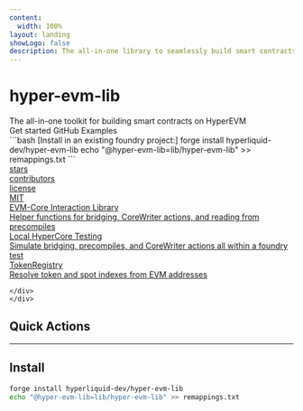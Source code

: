 ```yaml
---
content:
  width: 100%
layout: landing
showLogo: false
description: The all-in-one library to seamlessly build smart contracts on HyperEVM.
---
```



<div className="max-w-[1120px] mx-auto vp-doc relative px-[24px] mb-[64px] mt-[32px] md:px-0 md:mb-[32px]">
  <div className="pt-[48px] max-sm:pt-0">
    <div className="max-sm:px-0 space-x-2 flex justify-between z-0 max-md:justify-center max-md:flex-col max-md:items-center max-md:space-y-6">
      <div className="space-y-4 max-w-[500px] flex flex-col justify-between items-start max-md:items-center">
        <div className="space-y-4 w-full lg:mb-[40px]">
          <h1 className="text-[40px] font-bold leading-[1.2] tracking-tight">hyper-evm-lib</h1>
          <div className="font-regular text-[21px] max-sm:text-[18px] text-[#919193] max-md:text-center">The all-in-one toolkit for building smart contracts on HyperEVM</div>
        </div>
        <div className="flex justify-center space-x-2">
          <HomePage.Button href="/intro/getting-started" variant="accent">Get started</HomePage.Button>
          <HomePage.Button href="https://github.com/hyperliquid-dev/hyper-evm-lib">GitHub</HomePage.Button>
          <HomePage.Button href="/example">Examples</HomePage.Button>
        </div>
      </div>
        <div className="flex flex-col justify-between space-y-4 w-full max-w-[500px]">
          <div id="home-install">
            ```bash [Install in an existing foundry project:]
            forge install hyperliquid-dev/hyper-evm-lib
            echo "@hyper-evm-lib=lib/hyper-evm-lib" >> remappings.txt
            ```
          </div>
          <div className="flex justify-between space-x-2">
                <a href="https://github.com/hyperliquid-dev/hyper-evm-lib/stargazers" className="cursor-pointer h-[36px] max-w-[120px] flex-1 relative rounded-lg overflow-hidden border border-black/10 dark:border-white/20" style={{ color: 'inherit' }} rel="noreferrer noopener" target="_blank">
      <div className="absolute flex z-[1] p-[6px] h-full w-full">
        <div className="bg-white/60 dark:bg-black/40 flex items-center justify-center rounded-md px-3 py-1">
          <span className="font-medium text-[15px] opacity-80 leading-none text-center">stars</span>
        </div>
        <div className="flex items-center h-full px-2 ml-1">
          <GitHubCount owner="hyperliquid-dev" repo="hyper-evm-lib" type="stars" className="font-medium text-[15px] text-center leading-none w-full text-black dark:text-white" />
        </div>
      </div>
      <div className="absolute left-0 right-0 top-0 bottom-0 bg-amber-500 opacity-10 z-[0]" />
      <div className="absolute left-0 right-0 top-0 bottom-0 backdrop-blur-[2px] backdrop-filter z-0" />
    </a>
    <a href="https://github.com/hyperliquid-dev/hyper-evm-lib/graphs/contributors" className="cursor-pointer h-[36px] max-w-[160px] flex-1 relative rounded-lg overflow-hidden border border-green-400/50" style={{ color: 'inherit' }} rel="noreferrer noopener" target="_blank">
      <div className="absolute flex z-[1] p-[6px] h-full w-full">
        <div className="flex-1 bg-white/60 dark:bg-black/40 flex items-center w-full h-full rounded-md">
          <span className="font-medium text-[15px] leading-none opacity-80 w-full text-center">contributors</span>
        </div>
        <div className="flex items-center h-full px-2">
          <GitHubCount owner="hyperliquid-dev" repo="hyper-evm-lib" type="contributors" className="font-medium text-[15px] leading-none text-center w-full text-green-400" />
        </div>
      </div>
      <div className="absolute left-0 right-0 top-0 bottom-0 bg-green-400 opacity-10 z-[0]" />
      <div className="absolute left-0 right-0 top-0 bottom-0 backdrop-blur-[2px] backdrop-filter z-0" />
    </a>
    <a href="https://github.com/hyperliquid-dev/hyper-evm-lib/blob/main/LICENSE" className="cursor-pointer h-[36px] max-w-[130px] flex-1 relative rounded-lg overflow-hidden border border-black/10 dark:border-white/20 max-lg:hidden" style={{ color: 'inherit' }} rel="noreferrer noopener" target="_blank">
      <div className="absolute flex z-[1] p-[6px] h-full w-full">
        <div className="flex-1 bg-white/60 dark:bg-black/40 flex items-center w-full h-full rounded-md">
          <span className="font-medium text-[15px] leading-none opacity-80 w-full text-center">license</span>
        </div>
        <div className="flex items-center h-full px-2">
          <span className="font-medium text-[15px] leading-none text-center w-full text-black dark:text-white">MIT</span>
        </div>
      </div>
      <div className="absolute left-0 right-0 top-0 bottom-0 bg-black/5 dark:bg-white/5 z-[0]" />
      <div className="absolute left-0 right-0 top-0 bottom-0 backdrop-blur-[2px] backdrop-filter z-0" />
    </a>
          </div>
        </div>

  </div>
  <div className="flex justify-between flex-wrap mt-10 lg:mt-30">
      <div className="pr-2 w-1/3 max-lg:pb-3 max-sm:px-0 max-lg:w-full max-sm:w-full z-0">
        <div className="relative w-full h-[168px] max-lg:h-[142px] overflow-hidden">
          <a href="/dev/overview" className="hover:bg-black/2 dark:hover:bg-white/2 border-black/10 dark:border-white/10 border border-solid rounded-lg h-full px-5 py-6 absolute z-10 flex flex-col justify-between w-full vocs_Link vocs_Link_styleless">
            <div className="text-xl font-medium text-black dark:text-white">EVM-Core Interaction Library</div>
            <div className="text-[17px] text-[#919193]">Helper functions for bridging, CoreWriter actions, and reading from precompiles</div>
          </a>
          <div className="absolute left-0 right-0 top-0 bottom-0 dark:bg-[#313136] opacity-20 z-0" />
          <div className="absolute left-0 right-0 top-0 bottom-0 backdrop-filter backdrop-blur-[2px] z-0" />
        </div>
      </div>
      <div className="pl-2 w-1/3 max-lg:pb-3 max-sm:px-0 max-lg:w-full max-sm:w-full z-0">
        <div className="relative w-full h-[168px] max-lg:h-[142px]">
          <a href="/testing/overview" className="hover:bg-black/2 dark:hover:bg-white/2 border-black/10 dark:border-white/10 border border-solid rounded-lg h-full px-5 py-6 absolute z-10 flex flex-col justify-between w-full vocs_Link vocs_Link_styleless">
            <div className="text-xl font-medium text-black dark:text-white">Local HyperCore Testing</div>
            <div className="text-[17px] text-[#919193]">Simulate bridging, precompiles, and CoreWriter actions all within a foundry test</div>
          </a>
          <div className="absolute left-0 right-0 top-0 bottom-0 dark:bg-[#313136] opacity-20 z-0" />
          <div className="absolute left-0 right-0 top-0 bottom-0 backdrop-filter backdrop-blur-[2px] z-0" />
        </div>
      </div>
      <div className="px-2 w-1/3 max-lg:pb-3 max-sm:px-0 max-lg:w-full max-sm:w-full z-0">
        <div className="relative w-full h-[168px] max-lg:h-[142px]">
          <a href="/dev/token-registry" className="hover:bg-black/2 dark:hover:bg-white/2 border-black/10 dark:border-white/10 border border-solid rounded-lg h-full px-5 py-6 absolute z-10 flex flex-col justify-between w-full vocs_Link vocs_Link_styleless">
            <div className="text-xl font-medium text-black dark:text-white">TokenRegistry</div>
            <div className="text-[17px] text-[#919193]">Resolve token and spot indexes from EVM addresses</div>
          </a>
          <div className="absolute left-0 right-0 top-0 bottom-0 dark:bg-[#313136] opacity-20 z-0" />
          <div className="absolute left-0 right-0 top-0 bottom-0 backdrop-filter backdrop-blur-[2px] z-0" />
        </div>
      </div>
      
    </div>
    </div>

<article className="vocs_Content max-w-5xl mx-auto center">

# Quick Actions

---
## Install


```bash [Install]
forge install hyperliquid-dev/hyper-evm-lib
echo "@hyper-evm-lib=lib/hyper-evm-lib" >> remappings.txt
```


</article>
</div>


